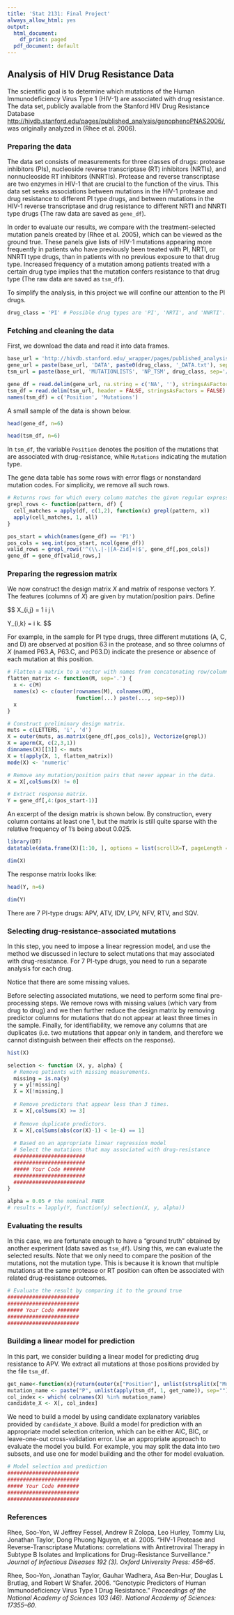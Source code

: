 ```yaml
---
title: 'Stat 2131: Final Project'
always_allow_html: yes
output:
  html_document:
    df_print: paged
  pdf_document: default
---
```


## Analysis of HIV Drug Resistance Data ###
The scientific goal is to determine which mutations of the Human Immunodeficiency Virus Type 1 (HIV-1) are associated with drug resistance. The data set, publicly available from the Stanford HIV Drug Resistance Database <http://hivdb.stanford.edu/pages/published_analysis/genophenoPNAS2006/>, was originally analyzed in (Rhee et al. 2006). 

### Preparing the data ###
The data set consists of measurements for three classes of drugs: protease inhibitors (PIs), nucleoside reverse transcriptase (RT) inhibitors (NRTIs), and nonnucleoside RT inhibitors (NNRTIs). Protease and reverse transcriptase are two enzymes in HIV-1 that are crucial to the function of the virus. This data set seeks associations between mutations in the HIV-1 protease and drug resistance to different PI type drugs, and between mutations in the HIV-1 reverse transcriptase and drug resistance to different NRTI and NNRTI type drugs (The raw data are saved as `gene_df`).

In order to evaluate our results, we compare with the treatment-selected mutation panels created by (Rhee et al. 2005), which can be viewed as the ground true. These panels give lists of HIV-1 mutations appearing more frequently in patients who have previously been treated with PI, NRTI, or NNRTI type drugs, than in patients with no previous exposure to that drug type. Increased frequency of a mutation among patients treated with a certain drug type implies that the mutation confers resistance to that drug type (The raw data are saved as `tsm_df`).

To simplify the analysis, in this project we will confine our attention to the PI drugs.
```r
drug_class = 'PI' # Possible drug types are 'PI', 'NRTI', and 'NNRTI'. 
```

### Fetching and cleaning the data ##
First, we download the data and read it into data frames.


```r
base_url = 'http://hivdb.stanford.edu/_wrapper/pages/published_analysis/genophenoPNAS2006'
gene_url = paste(base_url, 'DATA', paste0(drug_class, '_DATA.txt'), sep='/')
tsm_url = paste(base_url, 'MUTATIONLISTS', 'NP_TSM', drug_class, sep='/')

gene_df = read.delim(gene_url, na.string = c('NA', ''), stringsAsFactors = FALSE)
tsm_df = read.delim(tsm_url, header = FALSE, stringsAsFactors = FALSE)
names(tsm_df) = c('Position', 'Mutations')
```

A small sample of the data is shown below.
```r
head(gene_df, n=6)
```

```r
head(tsm_df, n=6)
```
In `tsm_df`, the variable `Position` denotes the position of the mutations that are associated with drug-resistance, while `Mutations` indicating the mutation type.

The gene data table has some rows with error flags or nonstandard mutation codes. For simplicity, we remove all such rows.
```r
# Returns rows for which every column matches the given regular expression.
grepl_rows <- function(pattern, df) {
  cell_matches = apply(df, c(1,2), function(x) grepl(pattern, x))
  apply(cell_matches, 1, all)
}

pos_start = which(names(gene_df) == 'P1')
pos_cols = seq.int(pos_start, ncol(gene_df))
valid_rows = grepl_rows('^(\\.|-|[A-Zid]+)$', gene_df[,pos_cols])
gene_df = gene_df[valid_rows,]
```

### Preparing the regression matrix ##
We now construct the design matrix $X$ and matrix of response vectors $Y$. The features (columns of $X$) are given by mutation/position pairs. Define

$$
 X_{i,j} = 1 \text{ if the } i \text{th patient has the } j \text{th mutation/position pair and 0 otherwise}\\
 
 Y_{i,k} = \text{resistance of patient } i \text{ to drug } k. 
$$

For example, in the sample for PI type drugs, three different mutations (A, C, and D) are observed at position 63 in the protease, and so three columns of $X$ (named P63.A, P63.C, and P63.D) indicate the presence or absence of each mutation at this position.
```r
# Flatten a matrix to a vector with names from concatenating row/column names.
flatten_matrix <- function(M, sep='.') {
  x <- c(M)
  names(x) <- c(outer(rownames(M), colnames(M),
                      function(...) paste(..., sep=sep)))
  x
}

# Construct preliminary design matrix.
muts = c(LETTERS, 'i', 'd')
X = outer(muts, as.matrix(gene_df[,pos_cols]), Vectorize(grepl))
X = aperm(X, c(2,3,1))
dimnames(X)[[3]] <- muts
X = t(apply(X, 1, flatten_matrix))
mode(X) <- 'numeric'

# Remove any mutation/position pairs that never appear in the data.
X = X[,colSums(X) != 0]

# Extract response matrix.
Y = gene_df[,4:(pos_start-1)]
```

An excerpt of the design matrix is shown below. By construction, every column contains at least one 1, but the matrix is still quite sparse with the relative frequency of 1’s being about 0.025.
```r
library(DT)
datatable(data.frame(X)[1:10, ], options = list(scrollX=T, pageLength = 10))
```

```r
dim(X)
```


The response matrix looks like:
```r
head(Y, n=6)
```

```r
dim(Y)
```


There are 7 PI-type drugs: APV, ATV, IDV, LPV, NFV, RTV, and SQV.

### Selecting drug-resistance-associated mutations

In this step, you need to impose a linear regression model, and use the method we discussed in lecture to select mutations that may associated with drug-resistance. For 7 PI-type drugs, you need to run a separate analysis for each drug.

Notice that there are some missing values.

Before selecting associated mutations, we need to perform some final pre-processing steps. We remove rows with missing values (which vary from drug to drug) and we then further reduce the design matrix by removing predictor columns for mutations that do not appear at least three times in the sample. Finally, for identifiability, we remove any columns that are duplicates (i.e. two mutations that appear only in tandem, and therefore we cannot distinguish between their effects on the response).

```r
hist(X)
```


```r
selection <- function (X, y, alpha) {
  # Remove patients with missing measurements.
  missing = is.na(y)
  y = y[!missing]
  X = X[!missing,]
    
  # Remove predictors that appear less than 3 times.
  X = X[,colSums(X) >= 3]
  
  # Remove duplicate predictors.
  X = X[,colSums(abs(cor(X)-1) < 1e-4) == 1]
  
  # Based on an appropriate linear regression model
  # Select the mutations that may associated with drug-resistance
  #######################
  #######################
  ##### Your Code #######
  #######################
  #######################
}

alpha = 0.05 # the nominal FWER
# results = lapply(Y, function(y) selection(X, y, alpha))
```


### Evaluating the results ###

In this case, we are fortunate enough to have a “ground truth” obtained by another experiment  (data saved as `tsm_df`). Using this, we can evaluate the selected results. Note that we only need to compare the position of the mutations, not the mutation type. This is because it is known that multiple mutations at the same protease or RT position can often be associated with related drug-resistance outcomes.
```r
# Evaluate the result by comparing it to the ground true
#######################
#######################
##### Your Code #######
#######################
#######################
```

### Building a linear model for prediction

In this part, we consider building a linear model for predicting drug resistance to APV. We extract all mutations at those positions provided by the file `tsm_df`.
```r
get_name<-function(x){return(outer(x["Position"], unlist(strsplit(x["Mutations"], split =" ")), function(...) paste(..., sep=".") ))}
mutation_name <- paste("P", unlist(apply(tsm_df, 1, get_name)), sep="")
col_index <- which( colnames(X) %in% mutation_name)
candidate_X <- X[, col_index]
```

We need to build a model by using candidate explanatory variables provided by `candidate_X` above. Build a model for prediction with an appropriate model selection criterion, which can be either AIC, BIC, or leave-one-out cross-validation error. Use an appropriate approach to evaluate the model you build. For example, you may split the data into two subsets, and use one for model building and the other for model evaluation. 
```r
# Model selection and prediction
#######################
#######################
##### Your Code #######
#######################
#######################
```

### References ###

Rhee, Soo-Yon, W Jeffrey Fessel, Andrew R Zolopa, Leo Hurley, Tommy Liu, Jonathan Taylor, Dong Phuong Nguyen, et al. 2005. “HIV-1 Protease and Reverse-Transcriptase Mutations: correlations with Antiretroviral Therapy in Subtype B Isolates and Implications for Drug-Resistance Surveillance.” _Journal of Infectious Diseases 192 (3). Oxford University Press: 456–65_.

Rhee, Soo-Yon, Jonathan Taylor, Gauhar Wadhera, Asa Ben-Hur, Douglas L Brutlag, and Robert W Shafer. 2006. “Genotypic Predictors of Human Immunodeficiency Virus Type 1 Drug Resistance.” _Proceedings of the National Academy of Sciences 103 (46). National Academy of Sciences: 17355–60_.

